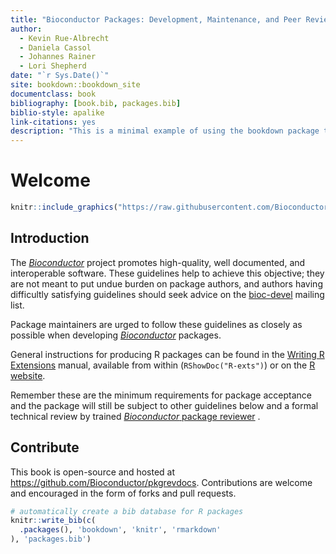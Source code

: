 ```yaml
--- 
title: "Bioconductor Packages: Development, Maintenance, and Peer Review"
author:
  - Kevin Rue-Albrecht
  - Daniela Cassol
  - Johannes Rainer
  - Lori Shepherd
date: "`r Sys.Date()`"
site: bookdown::bookdown_site
documentclass: book
bibliography: [book.bib, packages.bib]
biblio-style: apalike
link-citations: yes
description: "This is a minimal example of using the bookdown package to write a book. The output format for this example is bookdown::gitbook."
---
```


# Welcome {-}

```r
knitr::include_graphics("https://raw.githubusercontent.com/Bioconductor/BiocStickers/master/Bioconductor/Bioconductor.png")
```

## Introduction {.unnumbered #intro}


The [_Bioconductor_][] project promotes high-quality, well documented, and interoperable software.
These guidelines help to achieve this objective; they are not meant to put undue
burden on package authors, and authors having difficultly satisfying guidelines
should seek advice on the [bioc-devel][bioc-devel-mail] mailing list.

Package maintainers are urged to follow these guidelines as closely as possible
when developing [_Bioconductor_][] packages.

General instructions for producing R packages can be found in the [Writing R
Extensions][] manual, available from within <i class="fab fa-r-project"></i>
(`RShowDoc("R-exts")`) or on the [R website][].

Remember these are the minimum requirements for package acceptance and the
package will still be subject to other guidelines below and a formal technical
review by trained [_Bioconductor_ package reviewer][reviewer-list] .


## Contribute {.unnumbered}

This book is open-source and hosted at <https://github.com/Bioconductor/pkgrevdocs>.
Contributions are welcome and encouraged in the form of forks and pull requests.

```r
# automatically create a bib database for R packages
knitr::write_bib(c(
  .packages(), 'bookdown', 'knitr', 'rmarkdown'
), 'packages.bib')
```

[_Bioconductor_]: https://bioconductor.org

[Abandon changes]: #abandon-changes
[add your public key to your GitHub account]: https://help.github.com/articles/connecting-to-github-with-ssh/
[Adding a new collaborator]: https://help.github.com/articles/inviting-collaborators-to-a-personal-repository/
[Adding a new SSH key to your GitHub account]: https://help.github.com/articles/adding-a-new-ssh-key-to-your-github-account/
[annotation-pkgs]: https://bioconductor.org/packages/release/data/annotation/
[annotation-views]: https://bioconductor.org/packages/release/BiocViews.html#___AnnotationData
[Azure Data Lakes]: https://azure.microsoft.com/en-us/services/data-lake-analytics
[Based on: Resolving a merge conflict]: https://www.atlassian.com/git/tutorials/using-branches/merge-conflicts
[bioc-common]: #reusebioc
[bioc-devel-mail]: https://stat.ethz.ch/mailman/listinfo/bioc-devel
[BiocParallel vignette]: https://bioconductor.org/packages/devel/bioc/vignettes/BiocParallel/inst/doc/Introduction_To_BiocParallel.pdf
[biocViews]: https://bioconductor.org/packages/devel/BiocViews.html
[BiocCredentials application]: https://git.bioconductor.org/BiocCredentials/
[build reports]: https://bioconductor.org/checkResults/
[build timings]: #propagate
[cirdep]: https://github.com/Bioconductor/Contributions/blob/master/CONTRIBUTING.md#submitting-related-packages
[Code Of Conduct]: https://bioconductor.github.io/bioc_coc_multilingual/
[Contributions]: https://github.com/Bioconductor/Contributions/issues/new
[CRAN foreign]: http://cran.r-project.org/doc/manuals/R-exts.html#System-and-foreign-language-interfaces
[CRAN config]: http://cran.fhcrc.org/doc/manuals/R-exts.html#Configure-and-cleanup
[CRAN's policy]: https://cran.r-project.org/web/packages/policies.html
[CRAN pkgs]: https://cran.r-project.org/web/packages/available_packages_by_name.html
[CRAN vigs]: http://cran.fhcrc.org/doc/manuals/R-exts.html#Writing-package-vignettes
[CRAN Rd]: http://cran.fhcrc.org/doc/manuals/R-exts.html#Rd-format
[Create A Hub Package]: https://bioconductor.org/packages/devel/bioc/vignettes/HubPub/inst/doc/CreateAHubPackage.html
[Create a local repository]: #create-local-repository
[Create a new GitHub repository]: #maintain-github-bioc
[Create a new GitHub account]: https://help.github.com/articles/signing-up-for-a-new-github-account/
[Create a new GitHub repo]: https://help.github.com/articles/create-a-repo/
[detect duplicate commits]: https://github.com/Bioconductor/bioc_git_transition/blob/master/misc/detect_duplicate_commits.py
[devel-LongTests-report]: https://bioconductor.org/checkResults/devel/bioc-longtests-LATEST/
[devel-software-build-report]: https://bioconductor.org/checkResults/devel/bioc-LATEST/
['devel' version]: #use-devel
[docker]: https://bioconductor.org/help/docker/
[end-of-life policy]: #package-end-of-life-policy
[exptdata-pkgs]: https://bioconductor.org/packages/release/data/experiment/
[exptdata-views]: https://bioconductor.org/packages/release/BiocViews.html#___ExperimentData
[Fix bugs in devel and release]: #bug-fix-in-release-and-devel
[force-bioc-to-github]: #force-bioconductor-master-to-github-master
[Github collaborators]: https://docs.github.com/en/account-and-profile/setting-up-and-managing-your-github-user-account/managing-access-to-your-personal-repositories/inviting-collaborators-to-a-personal-repository
[git]: https://git.bioconductor.org
[git-repo-create]: https://help.github.com/articles/create-a-repo/
[gitver]: #git-version-control
[gitguides]: https://guides.github.com/
[git-and-github-learning-resources]: https://help.github.com/articles/git-and-github-learning-resources/
[git-scm]: https://git-scm.com/
[guidelines]: #develop-overview
[long tests]: #long-tests
[Maintain a _Bioconductor_-only repository]: #maintain-bioc-only
[Maintain GitHub and _Bioconductor_ repositories]: #maintain-github-bioc
[Makevars files]: http://cran.r-project.org/doc/manuals/R-exts.html#Using-Makevars
[mergeconflict]: #resolve-merge-conflicts
[Merging a pull request]: https://help.github.com/articles/merging-a-pull-request/
[New package workflow]: #new-package-workflow
[Open github issue]: https://help.github.com/articles/creating-an-issue/
[Packages Under Review]: https://github.com/Bioconductor/Contributions/issues
[resolve duplicate commits]: #resolve-duplicate-commits
[Pull upstream changes]: #pull-upstream-changes
[Pull Requests]: https://help.github.com/articles/creating-a-pull-request/
[Push to GitHub and _Bioconductor_]: #push-to-github-bioc
[Rcpp Gallery]: http://gallery.rcpp.org/
[R CMD check environment]: #r-cmd-check-environment
[R Website]: http://cran.fhcrc.org/manuals.html
[R License]: https://www.r-project.org/Licenses/
[Registering native routines]: http://cran.fhcrc.org/doc/manuals/R-exts.html#Registering-native-routines
[release-schedule]: https://bioconductor.org/developers/release-schedule/
[release-biocviews]: http://bioconductor.org/packages/release/BiocViews.html
[release-LongTests-report]: https://bioconductor.org/checkResults/release/bioc-longtests-LATEST/
[release-software-build-report]: https://bioconductor.org/checkResults/release/bioc-LATEST/
[Removing collaborator]: https://help.github.com/articles/removing-a-collaborator-from-a-personal-repository/
[Resolving a merge conflict using command line]: https://help.github.com/articles/resolving-a-merge-conflict-using-the-command-line/
[reviewer-list]: https://bioconductor.org/about/package-reviewers/
[reviewers slack channel]: https://community-bioc.slack.com/archives/C02A1B8HUHZ
[rmarkdown]: http://rmarkdown.rstudio.com/
[rmarkdown documentation]: http://rmarkdown.rstudio.com/authoring_pandoc_markdown.html#citations
[Shiny apps]: https://shiny.rstudio.com/
[software-pkgs]: https://bioconductor.org/packages/release/bioc/
[support site]: https://support.bioconductor.org/
[support-register]: https://support.bioconductor.org/accounts/signup/
[Sync existing repositories]: #sync-existing-repositories
[testthat: Get Started with Testing]: http://journal.r-project.org/archive/2011-1/RJournal_2011-1_Wickham.pdf
[Testing with testthat]: http://r-pkgs.had.co.nz/tests.html
[tracker]: https://github.com/Bioconductor/Contributions
[unit tests]: #tests
[versioning]:#versionnum
[which-remote-url-should-i-use]: https://help.github.com/articles/which-remote-url-should-i-use/
[wiki-license]: http://en.wikipedia.org/wiki/Comparison_of_free_software_licences
[Workflows]: #workflow-packages
[workflow-pkgs]: https://bioconductor.org/packages/release/workflows/
[Writing R Extensions]: https://cran.r-project.org/doc/manuals/R-exts.html
[workflow-views]: http://bioconductor.org/packages/devel/BiocViews.html#___Workflow

[BiocManager]: https://CRAN.R-project.org/package=BiocManager
[dotCall64]: https://CRAN.R-project.org/package=dotCall64
[formatR]: https://cran.r-project.org/web/packages/formatR/index.html
[microbenchmark]: https://cran.r-project.org/web/packages/microbenchmark
[Rcpp]: http://cran.r-project.org/web/packages/Rcpp/index.html
[reticulate]: https://rstudio.github.io/reticulate
[RUnit]: http://cran.r-project.org/web/packages/RUnit/index.html
[testthat]: http://cran.r-project.org/web/packages/testthat/index.html


[agile]: http://en.wikipedia.org/wiki/Agile_software_development
[bacon]: https://github.com/chneukirchen/bacon
[clang]: http://clang.llvm.org/
[cucumber]: https://cucumber.io
[gdb]: http://www.gnu.org/software/gdb/
[JUnit]: http://www.junit.org
[libc++]: http://libcxx.llvm.org/
[lldb]: http://lldb.llvm.org/
[PyUnit]: http://pyunit.sourceforge.net
[rspec]: https://rspec.info
[tdd]: http://en.wikipedia.org/wiki/Test-driven_development
[testy]: https://github.com/ahoward/testy
[Valgrind]: http://valgrind.org/
[Xcode]: https://developer.apple.com/xcode/